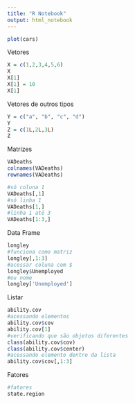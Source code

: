 ```yaml
---
title: "R Notebook"
output: html_notebook
---
```


```r
plot(cars)
```

Vetores
```r
X = c(1,2,3,4,5,6)
X
X[1]
X[1] = 10
X[1]
```
Vetores de outros tipos
```r
Y = c("a", "b", "c", "d")
Y
Z = c(1L,2L,3L)
Z
```
Matrizes
```r
VADeaths
colnames(VADeaths)
rownames(VADeaths)
```
```r
#só coluna 1
VADeaths[,1]
#só linha 1
VADeaths[1,]
#linha 1 até 3
VADeaths[1:3,]
```
Data Frame
```r
longley
#funciona como matriz
longley[,1:3]
#acessar coluna com $
longley$Unemployed
#ou nome
longley['Unemployed']
```
Listar
```r
ability.cov
#acessando elementos
ability.cov$cov
ability.cov[1]
#verificando que são objetos diferentes
class(ability.cov$cov)
class(ability.cov$center)
#acessando elemento dentro da lista
ability.cov$cov[,1:3]
```
Fatores
```r
#fatores
state.region
```

